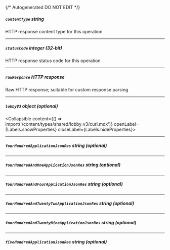 {/* Autogenerated DO NOT EDIT  */}

##### `contentType` _string_
HTTP response content type for this operation

---
##### `statusCode` _integer (32-bit)_
HTTP response status code for this operation

---
##### `rawResponse` _HTTP response_
Raw HTTP response; suitable for custom response parsing

---
##### `lobbyV3` _object (optional)_
<Collapsible content={() => import('/content/types/shared/lobby_v3/curl.mdx')} openLabel={Labels.showProperties} closeLabel={Labels.hideProperties}>
</Collapsible>

---
##### `fourHundredApplicationJsonRes` _string (optional)_

---
##### `fourHundredAndOneApplicationJsonRes` _string (optional)_

---
##### `fourHundredAndFourApplicationJsonRes` _string (optional)_

---
##### `fourHundredAndTwentyTwoApplicationJsonRes` _string (optional)_

---
##### `fourHundredAndTwentyNineApplicationJsonRes` _string (optional)_

---
##### `fiveHundredApplicationJsonRes` _string (optional)_


